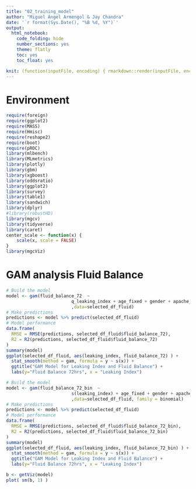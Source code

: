 ```yaml
---
title: "02_training_model"
author: "Miguel Ángel Armengol & Jay Chandra"
date: '`r format(Sys.Date(), "%B %d, %Y")`'
output:
  html_notebook:
    code_folding: hide
    number_sections: yes
    theme: flatly
    toc: yes
    toc_float: yes

knit: (function(inputFile, encoding) { rmarkdown::render(inputFile, encoding = encoding, output_file = paste0(substr(inputFile,1,nchar(inputFile)-4)," ",Sys.Date(),'.html')) })
---
```



# Environment

```r
require(foreign)
require(ggplot2)
require(MASS)
require(Hmisc)
require(reshape2)
require(boot)
require(pROC)
library(mlbench)
library(MLmetrics)
library(plotly)
library(gbm)
library(xgboost)
library(oddsratio)
library(ggplot2)
library(survey)
library(table1)
library(sandwich)
library(dplyr)
#library(robustHD)
library(mgcv)
library(tidyverse)
library(caret)
center_scale <- function(x) {
    scale(x, scale = FALSE)
}
library(mgcViz)
```

# GAM analysis Fluid Balance

```r
# Build the model
model <- gam(fluid_balance_72  ~
                         q_leaking_index + age_fixed + gender + apache_iv + final_charlson_score + fluid_balance
                         ,data=selected_df_fluid) 
# Make predictions
predictions <- model %>% predict(selected_df_fluid)
# Model performance
data.frame(
  RMSE = RMSE(predictions, selected_df_fluid$fluid_balance_72),
  R2 = R2(predictions, selected_df_fluid$fluid_balance_72)
)
summary(model)
ggplot(selected_df_fluid, aes(leaking_index, fluid_balance_72) ) +
  stat_smooth(method = gam, formula = y ~ s(x)) +
  ggtitle("GAM Model for Leaking Index and Fluid Balance") +
  labs(y="Fluid Balance 72hrs", x = "Leaking Index")
```

```r
# Build the model
model <- gam(fluid_balance_72_bin  ~
                         s(leaking_index) + age_fixed + gender + apache_iv + final_charlson_score
                         ,data=selected_df_fluid, family = binomial)
# Make predictions
predictions <- model %>% predict(selected_df_fluid)
# Model performance
data.frame(
  RMSE = RMSE(predictions, selected_df_fluid$fluid_balance_72_bin),
  R2 = R2(predictions, selected_df_fluid$fluid_balance_72_bin)
)
summary(model)
ggplot(selected_df_fluid, aes(leaking_index, fluid_balance_72_bin) ) +
  stat_smooth(method = gam, formula = y ~ s(x)) +
  ggtitle("GAM Model for Leaking Index and Fluid Balance") +
  labs(y="Fluid Balance 72hrs", x = "Leaking Index")

b <- getViz(model)
plot( sm(b, 1) )
```